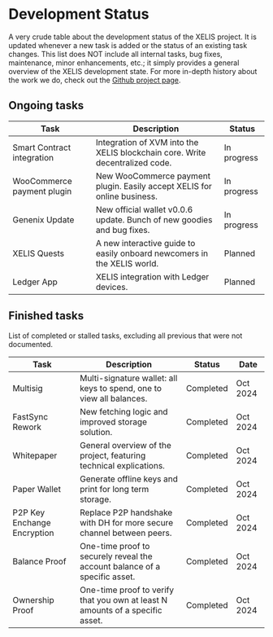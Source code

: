 # Development Status

A very crude table about the development status of the XELIS project.
It is updated whenever a new task is added or the status of an existing task changes.
This list does NOT include all internal tasks, bug fixes, maintenance, minor enhancements, etc.; 
it simply provides a general overview of the XELIS development state.
For more in-depth history about the work we do, check out the [Github project page](https://github.com/xelis-project).

## Ongoing tasks

| Task         | Description | Status       |
|--------------|-------------|--------------|
| Smart Contract integration | Integration of XVM into the XELIS blockchain core. Write decentralized code. | In progress  |
| WooCommerce payment plugin | New WooCommerce payment plugin. Easily accept XELIS for online business. | In progress |
| Genenix Update | New official wallet v0.0.6 update. Bunch of new goodies and bug fixes. | In progress |
| XELIS Quests | A new interactive guide to easily onboard newcomers in the XELIS world. | Planned |
| Ledger App | XELIS integration with Ledger devices. | Planned |

## Finished tasks

List of completed or stalled tasks, excluding all previous that were not documented.

| Task         | Description | Status       | Date      |
|--------------|-------------|--------------|-----------|
| Multisig | Multi-signature wallet: all keys to spend, one to view all balances. | Completed | Oct 2024 |
| FastSync Rework | New fetching logic and improved storage solution. | Completed | Oct 2024 |
| Whitepaper | General overview of the project, featuring technical explications. | Completed | Oct 2024 |
| Paper Wallet | Generate offline keys and print for long term storage. | Completed | Oct 2024 |
| P2P Key Enchange Encryption | Replace P2P handshake with DH for more secure channel between peers. | Completed | Oct 2024 |
| Balance Proof | One-time proof to securely reveal the account balance of a specific asset. | Completed | Oct 2024 |
| Ownership Proof | One-time proof to verify that you own at least N amounts of a specific asset. | Completed | Oct 2024 |
